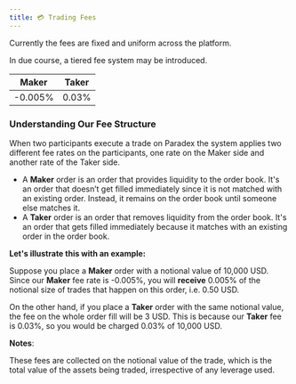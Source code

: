 ```yaml
---
title: 💳 Trading Fees
---
```


Currently the fees are fixed and uniform across the platform.

In due course, a tiered fee system may be introduced.

| Maker   | Taker |
| ------- | ----- |
| -0.005% | 0.03% |

### Understanding Our Fee Structure

When two participants execute a trade on Paradex the system applies two different fee rates on the participants, one rate on the Maker side and another rate of the Taker side.

* A **Maker** order is an order that provides liquidity to the order book. It's an order that doesn’t get filled immediately since it is not matched with an existing order. Instead, it remains on the order book until someone else matches it.
* A **Taker** order is an order that removes liquidity from the order book. It's an order that gets filled immediately because it matches with an existing order in the order book.

**Let's illustrate this with an example:**

Suppose you place a **Maker** order with a notional value of 10,000 USD. Since our **Maker** fee rate is -0.005%, you will **receive** 0.005% of the notional size of trades that happen on this order, i.e. 0.50 USD.

On the other hand, if you place a **Taker** order with the same notional value, the fee on the whole order fill will be 3 USD. This is because our **Taker** fee is 0.03%, so you would be charged 0.03% of 10,000 USD.

**Notes**:

These fees are collected on the notional value of the trade, which is the total value of the assets being traded, irrespective of any leverage used.
